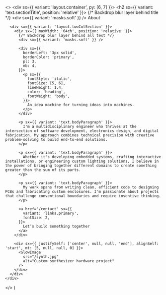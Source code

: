 
  <>
    <div sx={{ variant: 'layout.container', py: [6, 7] }}>
      <h2 sx={{ variant: 'text.sectionTitle', position: 'relative' }}>
        {/* Backdrop blur layer behind title */}
        <div sx={{ variant: 'masks.soft' }} />
        About
      </h2>

      <div sx={{ variant: 'layout.twoColSection' }}>
        <div sx={{ maxWidth: '64ch', position: 'relative' }}>
          {/* Backdrop blur layer behind all text */}
          <div sx={{ variant: 'masks.soft' }} />

          <div sx={{
            borderLeft: '3px solid',
            borderColor: 'primary',
            pl: 3,
            mb: 4,
          }}>
            <p sx={{
              fontStyle: 'italic',
              fontSize: [5, 6],
              lineHeight: 1.4,
              color: 'heading',
              fontWeight: 'body',
            }}>
              An idea machine for turning ideas into machines.
            </p>
          </div>

          <p sx={{ variant: 'text.bodyParagraph' }}>
            I'm a multidisciplinary engineer who thrives at the intersection of software development, electronics design, and digital fabrication. My approach combines technical precision with creative problem-solving to build end-to-end solutions.
          </p>

          <p sx={{ variant: 'text.bodyParagraph' }}>
            Whether it's developing embedded systems, crafting interactive installations, or engineering custom lighting solutions, I believe in the power of bringing together different domains to create something greater than the sum of its parts.
          </p>

          <p sx={{ variant: 'text.bodyParagraph' }}>
            My work spans from writing clean, efficient code to designing PCBs and fabricating custom enclosures. I'm passionate about projects that challenge conventional boundaries and require inventive thinking.
          </p>

          <a href="/contact" sx={{
            variant: 'links.primary',
            fontSize: 2,
          }}>
            Let’s build something together
          </a>
        </div>

        <div sx={{ justifySelf: ['center', null, null, 'end'], alignSelf: 'start', mt: [5, null, null, 0] }}>
          <GlowImage
            src="/synth.jpg"
            alt="Custom synthesizer hardware project"
          />
        </div>
      </div>
    </div>

  </>
)
